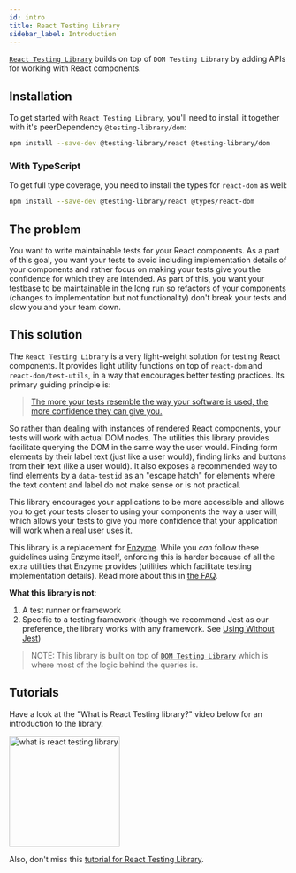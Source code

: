 ```yaml
---
id: intro
title: React Testing Library
sidebar_label: Introduction
---
```


[`React Testing Library`][gh] builds on top of `DOM Testing Library` by adding
APIs for working with React components.

## Installation

To get started with `React Testing Library`, you'll need to install it together
with it's peerDependency `@testing-library/dom`:

```bash npm2yarn
npm install --save-dev @testing-library/react @testing-library/dom
```

### With TypeScript

To get full type coverage, you need to install the types for `react-dom` as
well:

```bash npm2yarn
npm install --save-dev @testing-library/react @types/react-dom
```

[gh]: https://github.com/testing-library/react-testing-library

## The problem

You want to write maintainable tests for your React components. As a part of
this goal, you want your tests to avoid including implementation details of your
components and rather focus on making your tests give you the confidence for
which they are intended. As part of this, you want your testbase to be
maintainable in the long run so refactors of your components (changes to
implementation but not functionality) don't break your tests and slow you and
your team down.

## This solution

The `React Testing Library` is a very light-weight solution for testing React
components. It provides light utility functions on top of `react-dom` and
`react-dom/test-utils`, in a way that encourages better testing practices. Its
primary guiding principle is:

> [The more your tests resemble the way your software is used, the more confidence they can give you.](guiding-principles.mdx)

So rather than dealing with instances of rendered React components, your tests
will work with actual DOM nodes. The utilities this library provides facilitate
querying the DOM in the same way the user would. Finding form elements by their
label text (just like a user would), finding links and buttons from their text
(like a user would). It also exposes a recommended way to find elements by a
`data-testid` as an "escape hatch" for elements where the text content and label
do not make sense or is not practical.

This library encourages your applications to be more accessible and allows you
to get your tests closer to using your components the way a user will, which
allows your tests to give you more confidence that your application will work
when a real user uses it.

This library is a replacement for [Enzyme](http://airbnb.io/enzyme/). While you
_can_ follow these guidelines using Enzyme itself, enforcing this is harder
because of all the extra utilities that Enzyme provides (utilities which
facilitate testing implementation details). Read more about this in
[the FAQ](react-testing-library/faq.mdx).

**What this library is not**:

1.  A test runner or framework
2.  Specific to a testing framework (though we recommend Jest as our preference,
    the library works with any framework. See
    [Using Without Jest](setup.mdx#using-without-jest))

> NOTE: This library is built on top of
> [`DOM Testing Library`](dom-testing-library/intro.mdx) which is where most of
> the logic behind the queries is.

## Tutorials

Have a look at the "What is React Testing library?" video below for an
introduction to the library.

<a href="https://youtu.be/JKOwJUM4_RM">
  <img
    width="200px"
    alt="what is react testing library"
    src="https://img.youtube.com/vi/JKOwJUM4_RM/0.jpg"
    style={{marginLeft: 0}}
  />
</a>

Also, don't miss this
[tutorial for React Testing Library](https://www.robinwieruch.de/react-testing-library).
